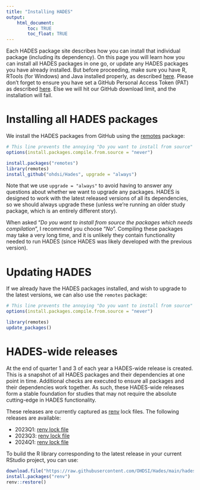 ```yaml
---
title: "Installing HADES"
output: 
    html_document:
        toc: TRUE
        toc_float: TRUE
---
```


Each HADES package site describes how you can install that individual package (including its dependency). On this page you will learn how you can install all HADES packages in one go, or update any HADES packages you have already installed. But before proceeding, make sure you have R, RTools (for Windows) and Java installed properly, as described [here](rSetup.html). Please don't forget to ensure you have set a GitHub Personal Access Token (PAT) as described [here](rSetup.html#GitHub_Personal_Access_Token). Else we will hit our GitHub download limit, and the installation will fail. 

# Installing all HADES packages

We install the HADES packages from GitHub using the [remotes](https://remotes.r-lib.org/) package:

```r
# This line prevents the annoying "Do you want to install from source" dialogs:
options(install.packages.compile.from.source = "never")

install.packages("remotes")
library(remotes)
install_github("ohdsi/Hades", upgrade = "always")
```

Note that we use `upgrade = "always"` to avoid having to answer any questions about whether we want to upgrade any packages. HADES is designed to work with the latest released versions of all its dependencies, so we should always upgrade these (unless we're running an older study package, which is an entirely different story).

When asked "*Do you want to install from source the packages which needs compilation*", I recommend you choose "*No*". Compiling these packages may take a very long time, and it is unlikely they contain functionality needed to run HADES (since HADES was likely developed with the previous version).

# Updating HADES

If we already have the HADES packages installed, and wish to upgrade to the latest versions, we can also use the `remotes` package:

```r
# This line prevents the annoying "Do you want to install from source" dialogs:
options(install.packages.compile.from.source = "never")

library(remotes)
update_packages()
```

# HADES-wide releases

At the end of quarter 1 and 3 of each year a HADES-wide release is created. This is a snapshot of all HADES packages and their dependencies at one point in time. Additional checks are executed to ensure all packages and their dependencies work together. As such, these HADES-wide releases form a stable foundation for studies that may not require the absolute cutting-edge in HADES functionality.

These releases are currently captured as [renv](https://rstudio.github.io/renv/articles/renv.html) lock files. The following releases are available:

- 2023Q1: [renv lock file](https://raw.githubusercontent.com/OHDSI/Hades/main/hadesWideReleases/2023Q1/renv.lock)
- 2023Q3: [renv lock file](https://raw.githubusercontent.com/OHDSI/Hades/main/hadesWideReleases/2023Q3/renv.lock)
- 2024Q1: [renv lock file](https://raw.githubusercontent.com/OHDSI/Hades/main/hadesWideReleases/2024Q1/renv.lock)

To build the R library corresponding to the latest release in your current RStudio project, you can use:

```r
download.file("https://raw.githubusercontent.com/OHDSI/Hades/main/hadesWideReleases/2024Q1/renv.lock", "renv.lock")
install.packages("renv")
renv::restore()
```
